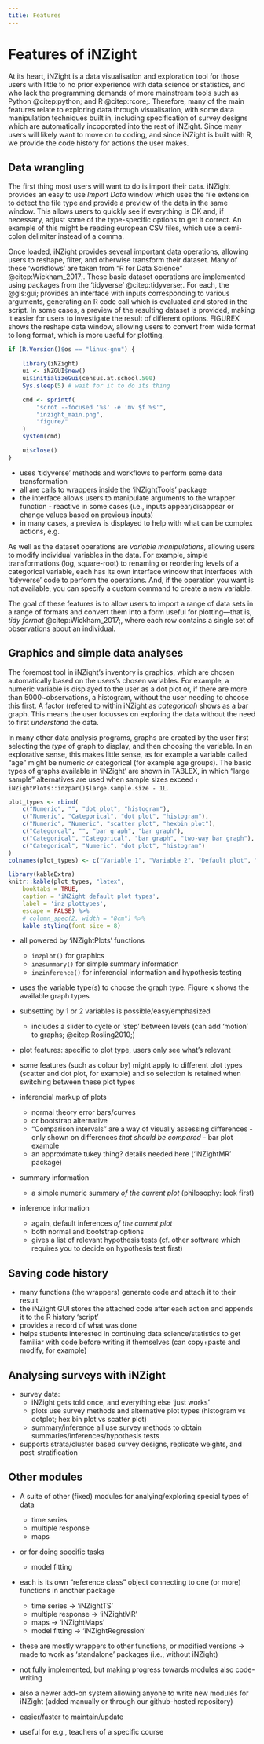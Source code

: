 ```yaml
---
title: Features
---
```


# Features of iNZight

At its heart, iNZight is a data visualisation and exploration tool for those users with little to no prior experience with data science or statistics, and who lack the programming demands of more mainstream tools such as Python @citep:python; and R @citep:rcore;. Therefore, many of the main features relate to exploring data through visualisation, with some data manipulation techniques built in, including specification of survey designs which are automatically incoporated into the rest of iNZight. Since many users will likely want to move on to coding, and since iNZight is built with R, we provide the code history for actions the user makes.



## Data wrangling

The first thing most users will want to do is import their data. iNZight provides an easy to use *Import Data* window which uses the file extension to detect the file type and provide a preview of the data in the same window. This allows users to quickly see if everything is OK and, if necessary, adjust some of the type-specific options to get it correct. An example of this might be reading european CSV files, which use a semi-colon delimiter instead of a comma.


Once loaded, iNZight provides several important data operations, allowing users to reshape, filter, and otherwise transform their dataset. Many of these 'workflows' are taken from "R for Data Science" @citep:Wickham_2017;. These basic dataset operations are implemented using packages from the 'tidyverse' @citep:tidyverse;. For each, the @gls:gui; provides an interface with inputs corresponding to various arguments, generating an R code call which is evaluated and stored in the script. In some cases, a preview of the resulting dataset is provided, making it easier for users to investigate the result of different options. FIGUREX shows the reshape data window, allowing users to convert from wide format to long format, which is more useful for plotting.

```r
if (R.Version()$os == "linux-gnu") {

    library(iNZight)
    ui <- iNZGUI$new()
    ui$initializeGui(census.at.school.500)
    Sys.sleep(5) # wait for it to do its thing

    cmd <- sprintf(
        "scrot --focused '%s' -e 'mv $f %s'",
        "inzight_main.png",
        "figure/"
    )
    system(cmd)

    ui$close()
}
```

* uses 'tidyverse' methods and workflows to perform some data transformation
* all are calls to wrappers inside the 'iNZightTools' package
* the interface allows users to manipulate arguments to the wrapper function - reactive in some cases (i.e., inputs appear/disappear or change values based on previous inputs)
* in many cases, a preview is displayed to help with what can be complex actions, e.g.

As well as the dataset operations are *variable manipulations*, allowing users to modify individual variables in the data. For example, simple transformations (log, square-root) to renaming or reordering levels of a categorical variable, each has its own interface window that interfaces with 'tidyverse' code to perform the operations. And, if the operation you want is not available, you can specify a custom command to create a new variable.

The goal of these features is to allow users to import a range of data sets in a range of formats and convert them into a form useful for plotting---that is, *tidy format* @citep:Wickham_2017;, where each row contains a single set of observations about an individual.


## Graphics and simple data analyses

The foremost tool in iNZight's inventory is graphics, which are chosen automatically based on the users's chosen variables. For example, a numeric variable is displayed to the user as a dot plot or, if there are more than 5000~observations, a histogram, without the user needing to choose this first. A factor (refered to within iNZight as *categorical*) shows as a bar graph. This means the user focusses on exploring the data without the need to first *understand* the data.

In many other data analysis programs, graphs are created by the user first selecting the *type* of graph to display, and then choosing the variable. In an explorative sense, this makes little sense, as for example a variable called "age" might be numeric *or* categorical (for example age groups). The basic types of graphs available in 'iNZight' are shown in TABLEX, in which "large sample" alternatives are used when sample sizes exceed `r iNZightPlots::inzpar()$large.sample.size - 1L`.

```r
plot_types <- rbind(
    c("Numeric", "", "dot plot", "histogram"),
    c("Numeric", "Categorical", "dot plot", "histogram"),
    c("Numeric", "Numeric", "scatter plot", "hexbin plot"),
    c("Categorcal", "", "bar graph", "bar graph"),
    c("Categorical", "Categorical", "bar graph", "two-way bar graph"),
    c("Categorical", "Numeric", "dot plot", "histogram")
)
colnames(plot_types) <- c("Variable 1", "Variable 2", "Default plot", "Large-sample plot")

library(kableExtra)
knitr::kable(plot_types, "latex",
    booktabs = TRUE,
    caption = 'iNZight default plot types',
    label = 'inz_plottypes',
    escape = FALSE) %>%
    # column_spec(2, width = "8cm") %>%
    kable_styling(font_size = 8)
```



* all powered by 'iNZightPlots' functions
    * `inzplot()` for graphics
    * `inzsummary()` for simple summary information
    * `inzinference()` for inferencial information and hypothesis testing
* uses the variable type(s) to choose the graph type. Figure x shows the available graph types
* subsetting by 1 or 2 variables is possible/easy/emphasized
    * includes a slider to cycle or 'step' between levels (can add 'motion' to graphs; @citep:Rosling2010;)
* plot features: specific to plot type, users only see what's relevant
* some features (such as colour by) might apply to different plot types (scatter and dot plot, for example) and so selection is retained when switching between these plot types

* inferencial markup of plots
    * normal theory error bars/curves
    * or bootstrap alternative
    * "Comparison intervals" are a way of visually assessing differences - only shown on differences *that should be compared* - bar plot example
    * an approximate tukey thing? details needed here ('iNZightMR' package)

* summary information
    * a simple numeric summary *of the current plot* (philosophy: look first)
* inference information
    * again, default inferences *of the current plot*
    * both normal and bootstrap options
    * gives a list of relevant hypothesis tests (cf. other software which requires you to decide on hypothesis test first)


## Saving code history

* many functions (the wrappers) generate code and attach it to their result
\begin{lstlisting}[language=R]
data.filtered <- iNZightTools::filterData(iris, "Species", "Setosa")
cat(code(data.filtered))
# iris %>% dplyr::filter(Species == "Setosa")
\end{lstlisting}

* the iNZight GUI stores the attached code after each action and appends it to the R history 'script'
* provides a record of what was done
* helps students interested in continuing data science/statistics to get familiar with code before writing it themselves (can copy+paste and modify, for example)

## Analysing surveys with iNZight

* survey data:
    * iNZight gets told once, and everything else 'just works'
    * plots use survey methods and alternative plot types (histogram vs dotplot; hex bin plot vs scatter plot)
    * summary/inference all use survey methods to obtain summaries/inferences/hypothesis tests

* supports strata/cluster based survey designs, replicate weights, and post-stratification


## Other modules

* A suite of other (fixed) modules for analying/exploring special types of data
    * time series
    * multiple response
    * maps
* or for doing specific tasks
    * model fitting

* each is its own "reference class" object connecting to one (or more) functions in another package
    * time series -> 'iNZightTS'
    * multiple response -> 'iNZightMR'
    * maps -> 'iNZightMaps'
    * model fitting -> 'iNZightRegression'
* these are mostly wrappers to other functions, or modified versions -> made to work as 'standalone' packages (i.e., without iNZight)
* not fully implemented, but making progress towards modules also code-writing

* also a newer add-on system allowing anyone to write new modules for iNZight (added manually or through our github-hosted repository)
* easier/faster to maintain/update
* useful for e.g., teachers of a specific course
